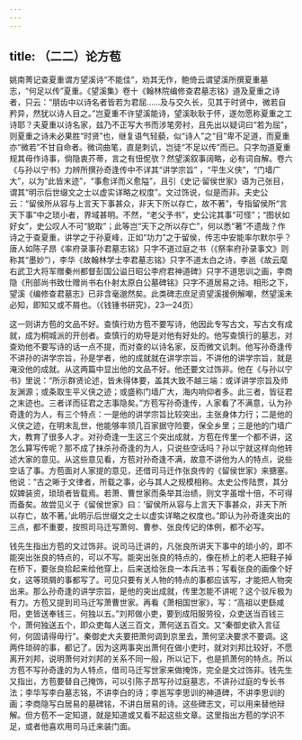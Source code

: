 ```yaml
---
---
---
```

title: （二二）论方苞
---




姚南菁记查夏重谓方望溪诗“不能佳”，劝其无作，鲍倚云谓望溪所撰夏重墓志，“何足以传”夏重。《望溪集》卷十《翰林院编修查君墓志铭》道及夏重之诗者，只云：“朋齿中以诗名者皆若为君屈……及与交久长，见其于时贤中，微若自矜异，然犹以诗人目之。”岂夏重不许望溪能诗，望溪耿耿于怀，遂勿愿称夏重之工诗耶？夫夏重以诗名家，兹乃不正写大书而涉笔旁衬，且先出以疑词曰“若为屈”，则夏重之诗未必果胜“时贤”也，继复语气轻藐，似“诗人”之“目”卑不足道，而夏重亦“微若”不甘自命者。微词曲笔，直是刺讥，岂徒“不足以传”而已。只字勿道夏重规其毋作诗事，倘隐衷芥蒂，言之有忸怩欤？然望溪叙事阔略，必有词自解。卷六《与孙以宁书》力辨所撰孙奇逢传中不详其“讲学宗旨” ，“平生义侠”，“门墙广大”，以为“此皆末迹”，“事愈详而义愈隘”，且引《史记·留侯世家》语为己张目，谓其“明示后世缀文之士以虚实详略之权度”。文过饰说，似是而非。夫史公云：“留侯所从容与上言天下事甚众，非天下所以存亡，故不著”，专指留侯所“言天下事”中之琐小者，界域甚明。不然，“老父予书”，史公诧其事“可怪”；“图状如好女”，史公叹人不可“貌取”；此等岂“天下之所以存亡”，何以悉“著”不遗哉？作诗之于查夏重，讲学之于孙夏峰，正如“功力”之于留侯，传志中安能率尔默尔乎？唐人如陈子昂《率府录事孙君墓志铭》只字不道过庭之书（《祭率府孙录事文》则称其“墨妙”），李华《故翰林学士李君墓志铭》只字不道太白之诗，李邕《故云麾右武卫大将军赠秦州都督彭国公谥日昭公李府君神道碑》只字不道思训之画，李商隐《刑部尚书致仕赠尚书右仆射太原白公墓碑铭》只字不道居易之诗。相形之下，望溪《编修查君墓志》已非含毫邈然矣。此类碑志庶足资望溪援例解嘲，然望溪未必知，即知又或不屑也。（《钱锺书研究》，23—24页）

这一则讲方苞的文品不好。查慎行劝方苞不要写诗，他因此专写古文，写古文有成就，成为桐城派的开创者。查慎行的劝导是对他有好处的。他写查慎行的墓志，对查劝他不要写诗的话一点不提，而对查的以诗名家，反而微文讥刺。他写孙奇逢传不讲孙的讲学宗旨，孙是学者，他的成就就在讲学宗旨，不讲他的讲学宗旨，就是淹没他的成就。从这两篇中显出他的文品不好。他还要文过饰非。他在《与孙以宁书》里说：“所示群贤论述，皆未得体要，盖其大致不越三端：或详讲学宗旨及师友渊源；或条取生平义侠之迹；或盛称门墙广大，海内响仰者多。此三者，皆征君之末迹也。三者详而征君之志事隐矣。”方苞写孙奇逢传，人家看了不满意，认为孙奇逢的为人，有三个特点：一是他的讲学宗旨比较突出，主张身体力行；二是他的义侠之迹，在明末乱世，他能够率领几百家据守险要，保全乡里；三是他的门墙广大，教育了很多人才。对孙奇逢一生这三个突出成就，方苞在传里一个都不讲，这怎么算写传呢？那不成了抹杀孙奇逢的为人，只说些空话吗？孙以宁就这样向他转述大家的意见。从这些意见看，方苞对孙奇逢不满，故意不讲他为人的特点，说些空话了事。方苞面对人家提的意见，还借司马迁作张良传的《留侯世家》来搪塞。他说：“古之晰于文律者，所载之事，必与其人之规模相称。太史公传陆贾，其分奴婢装资，琐琐者皆载焉。若萧、曹世家而条举其治绩，则文字虽增十倍，不可得而备矣。故尝见义于《留侯世家》曰：‘留侯所从容与上言天下事甚众，非天下所以存亡，故不著。’此明示后世缀文之士以虚实详略之权度也。”即认为孙奇逢突出的三点，都不重要，按照司马迁写萧何、曹参、张良传记的体例，都不必写。

钱先生指出方苞的文过饰非。说司马迁讲的，凡张良所讲天下事中的琐小的，即不能突出张良的特点的，可以不写。能突出张良的特点的，像在桥上的老人把鞋子掉在桥下，要张良拾起来给他穿上，后来送给张良一本兵法书；写看张良的画像个好女，这等琐屑的事都写了。可见只要有关人物的特点的事都应该写，才能把人物突出来。那么孙奇逢的讲学宗旨，是他的突出成就，传里怎能不讲呢？这个驳斥极为有力。方苞又提到司马迁写萧曹世家。再看《萧相国世家》，写：“高祖以吏繇咸阳，吏皆送奉钱三，何独以五。”刘邦做小吏，要到成阳服劳役，众吏送当百钱三个，萧何独送五个，即众吏每人送三百文，萧何送五百文。又“秦御史欲入言征何，何固请得毋行”。秦御史大夫要把萧何调到京里去，萧何坚决要求不要调。这两件琐碎的事，都记了。因为这两事突出萧何在做小吏时，就对刘邦比较好，不愿离开刘邦，说明萧何对刘邦的关系不同一般，所以记下，也是抓萧何的特点。所以方苞不写孙奇逢的为人特点，借司马迁写世家来做掩饰，完全是文过饰非。钱先生又指出，方苞要替自己掩饰，可以引陈子昂写孙过庭墓志，不讲孙过庭的专长书法；李华写李白墓志铭，不讲李白的诗；李邕写李思训的神道碑，不讲李思训的画；李商隐写白居易的墓碑铭，不讲白居易的诗。这些碑志文，可以用来替他辩解。但方苞不一定知道，就是知道或又看不起这些文章。这里指出方苞的学识不足，或者他喜欢用司马迁来装门面。